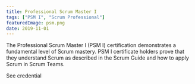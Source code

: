 ```yaml
---
title: Professional Scrum Master I
tags: ["PSM I", "Scrum Professional"]
featuredImage: psm.png
date: 2019-11-01
---
```


The Professional Scrum Master I (PSM I) certification demonstrates a fundamental level of Scrum mastery. PSM I certificate holders prove that they understand Scrum as described in the Scrum Guide and how to apply Scrum in Scrum Teams.

<Link href='https://badgr.com/public/assertions/UpIO1ZZtS6CUpwJkpTilog?identity__email=zadrozny.tomasz%40gmail.com' sx={{textDecoration: "none", fontSize:"20px"}}>
        <Text sx={{margin: "5px"}}>See credential</Text>
</Link>

<Divider />
<Divider />